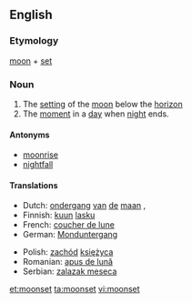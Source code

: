 ==English==

===Etymology===
[[moon]] + [[set]]

===Noun===
{{en-noun}}

# The [[setting]] of the [[moon]] below the [[horizon]]
# The [[moment]] in a [[day]] when [[night]] ends.

====Antonyms====
* [[moonrise]]
* [[nightfall]]

====Translations====
{{trans-top|the setting of the moon below the horizon}}
*Dutch: [[ondergang]] [[van]] [[de]] [[maan]] {{m}}, {{t-|nl|maansondergang}}
*Finnish: [[kuu]]n [[lasku]]
*French: [[coucher de lune]] {{m}}
*German: [[Monduntergang]] {{m}}
{{trans-mid}}
*Polish: [[zachód]] [[księżyc]]a {{m}}
*Romanian: [[apus de lună]] {{n}}
*Serbian: [[zalazak meseca]]
{{trans-bottom}}

[[et:moonset]]
[[ta:moonset]]
[[vi:moonset]]